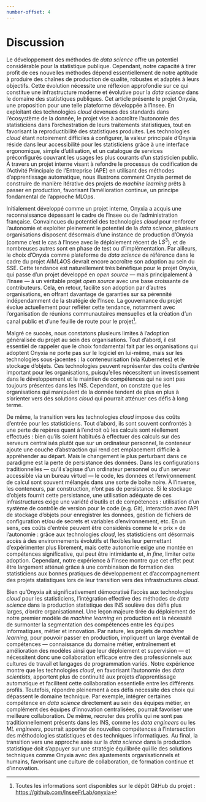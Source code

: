```yaml
---
number-offset: 4
---
```


# Discussion


Le développement des méthodes de *data science* offre un potentiel considérable pour la statistique publique. Cependant, notre capacité à tirer profit de ces nouvelles méthodes dépend essentiellement de notre aptitude à produire des chaînes de production de qualité, robustes et adaptés à leurs objectifs. Cette évolution nécessite une réflexion approfondie sur ce qui constitue une infrastructure moderne et évolutive pour la *data science* dans le domaine des statistiques publiques. Cet article présente le projet Onyxia, une proposition pour une telle plateforme développée à l'Insee. En exploitant des technologies *cloud* devenues des standards dans l'écosystème de la donnée, le projet vise à accroître l'autonomie des statisticiens dans l'orchestration de leurs traitements statistiques, tout en favorisant la reproductibilité des statistiques produites. Les technologies *cloud* étant notoirement difficiles à configurer, la valeur principale d’Onyxia réside dans leur accessibilité pour les statisticiens grâce à une interface ergonomique, simple d'utilisation, et un catalogue de services préconfigurés couvrant les usages les plus courants d'un statisticien public. À travers un projet interne visant à refondre le processus de codification de l'Activité Principale de l'Entreprise (APE) en utilisant des méthodes d'apprentissage automatique, nous illustrons comment Onyxia permet de construire de manière itérative des projets de *machine learning* prêts à passer en production, favorisant l'amélioration continue, un principe fondamental de l'approche MLOps.

Initialement développé comme un projet interne, Onyxia a acquis une reconnaissance dépassant le cadre de l'Insee ou de l'administration française. Convaincues du potentiel des technologies *cloud* pour renforcer l'autonomie et exploiter pleinement le potentiel de la *data science*, plusieurs organisations disposent désormais d'une instance de production d'Onyxia (comme c'est le cas à l'Insee avec le déploiement récent de $LS^3$), et de nombreuses autres sont en phase de test ou d'implémentation. Par ailleurs, le choix d’Onyxia comme plateforme de *data science* de référence dans le cadre du projet AIML4OS devrait encore accroître son adoption au sein du SSE. Cette tendance est naturellement très bénéfique pour le projet Onyxia, qui passe d’un projet développé en *open source* — mais principalement à l’Insee — à un véritable projet *open source* avec une base croissante de contributeurs. Cela, en retour, facilite son adoption par d'autres organisations, en offrant davantage de garanties sur sa pérennité indépendamment de la stratégie de l'Insee. La gouvernance du projet évolue actuellement pour refléter cette tendance, notamment avec l'organisation de réunions communautaires mensuelles et la création d’un canal public et d’une feuille de route pour le projet[^onyxia-project].

[^onyxia-project]: Toutes les informations sont disponibles sur le dépôt GitHub du projet : [https://github.com/InseeFrLab/onyxia]()

Malgré ce succès, nous constatons plusieurs limites à l'adoption généralisée du projet au sein des organisations. Tout d'abord, il est essentiel de rappeler que le choix fondamental fait par les organisations qui adoptent Onyxia ne porte pas sur le logiciel en lui-même, mais sur les technologies sous-jacentes : la conteneurisation (via Kubernetes) et le stockage d'objets. Ces technologies peuvent représenter des coûts d'entrée important pour les organisations, puisqu'elles nécessitent un investissement dans le développement et le maintien de compétences qui ne sont pas toujours présentes dans les INS. Cependant, on constate que les organisations qui manipulent de la donnée tendent de plus en plus à s'orienter vers des solutions *cloud* qui pourrait atténuer ces défis à long terme.

De même, la transition vers les technologies *cloud* impose des coûts d'entrée pour les statisticiens. Tout d'abord, ils sont souvent confrontés à une perte de repères quant à l'endroit où les calculs sont réellement effectués : bien qu'ils soient habitués à effectuer des calculs sur des serveurs centralisés plutôt que sur un ordinateur personnel, le conteneur ajoute une couche d'abstraction qui rend cet emplacement difficile à appréhender au départ. Mais le changement le plus perturbant dans ce paradigme est la perte de persistance des données. Dans les configurations traditionnelles — qu'il s'agisse d'un ordinateur personnel ou d'un serveur accessible via un bureau virtuel — le code, les données et l'environnement de calcul sont souvent mélangés dans une sorte de boîte noire. À l'inverse, les conteneurs, par construction, n'ont pas de persistance. Si le stockage d'objets fournit cette persistance, une utilisation adéquate de ces infrastructures  exige une variété d'outils et de compétences : utilisation d'un système de contrôle de version pour le code (e.g. Git), interaction avec l'API de stockage d'objets pour enregistrer les données, gestion de fichiers de configuration et/ou de secrets et variables d'environnement, etc. En un sens, ces coûts d'entrée peuvent être considérés comme le « prix » de l'autonomie : grâce aux technologies *cloud*, les statisticiens ont désormais accès à des environnements évolutifs et flexibles leur permettant d’expérimenter plus librement, mais cette autonomie exige une montée en compétences significative, qui peut être intimidante et, *in fine*, limiter cette adoption. Cependant, notre expérience à l'Insee montre que cet effet peut être largement atténué grâce à une combinaison de formation des statisticiens aux bonnes pratiques de développement et d’accompagnement des projets statistiques lors de leur transition vers des infrastructures *cloud*.

Bien qu'Onyxia ait significativement démocratisé l'accès aux technologies *cloud* pour les statisticiens, l'intégration effective des méthodes de *data science* dans la production statistique des INS soulève des défis plus larges, d'ordre organisationnel. Une leçon majeure tirée du déploiement de notre premier modèle de *machine learning* en production est la nécessité de surmonter la segmentation des compétences entre les équipes informatiques, métier et innovation. Par nature, les projets de *machine learning*, pour pouvoir passer en production, impliquent un large éventail de compétences — connaissance du domaine métier, entraînement et amélioration des modèles ainsi que leur déploiement et supervision — et nécessitent donc une collaboration efficace entre des professionnels aux cultures de travail et langages de programmation variés. Notre expérience montre que les technologies *cloud*, en favorisant l'autonomie des *data scientists*, apportent plus de continuité aux projets d'apprentissage automatique et facilitent cette collaboration essentielle entre les différents profils. Toutefois, répondre pleinement à ces défis nécessite des choix qui dépassent le domaine technique. Par exemple, intégrer certaines compétence en *data science* directement au sein des équipes métier, en complément des équipes d'innovation centralisées, pourrait favoriser une meilleure collaboration. De même, recruter des profils qui ne sont pas traditionnellement présents dans les INS, comme les *data engineers* ou les *ML engineers*, pourrait apporter de nouvelles compétences à l'intersection des méthodologies statistiques et des techniques informatiques. Au final, la transition vers une approche axée sur la *data science* dans la production statistique doit s'appuyer sur une stratégie équilibrée qui lie des solutions techniques comme Onyxia avec des ajustements organisationnels et humains, favorisant une culture de collaboration, de formation continue et d’innovation.
